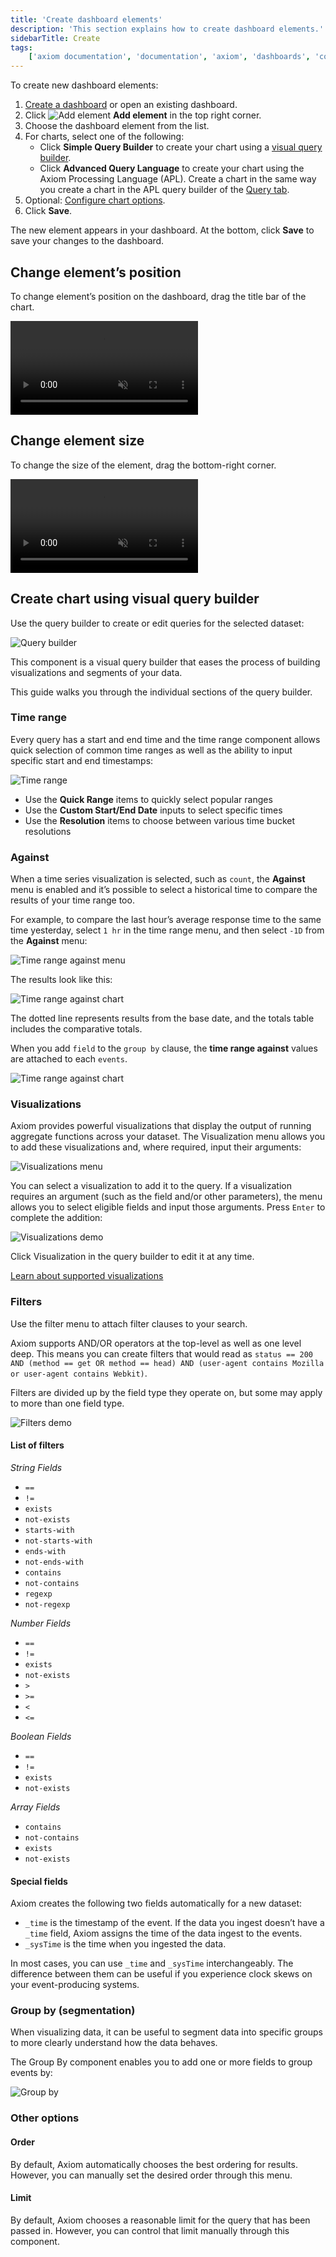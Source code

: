 ```yaml
---
title: 'Create dashboard elements'
description: 'This section explains how to create dashboard elements.'
sidebarTitle: Create
tags:
    ['axiom documentation', 'documentation', 'axiom', 'dashboards', 'collaboration', 'queries', 'visualizations', 'filters', 'charts', 'simple query builder', 'advanced query builder']
---
```


To create new dashboard elements:

1. [Create a dashboard](/dashboards/create) or open an existing dashboard.
1. Click <img src="/doc-assets/icons/plus.svg" className="inline-icon" alt="Add element" /> **Add element** in the top right corner.
1. Choose the dashboard element from the list.
1. For charts, select one of the following:
    - Click **Simple Query Builder** to create your chart using a [visual query builder](#create-chart-using-visual-query-builder).
    - Click **Advanced Query Language** to create your chart using the Axiom Processing Language (APL). Create a chart in the same way you create a chart in the APL query builder of the [Query tab](/query-data/explore#create-a-query-using-apl).
1. Optional: [Configure chart options](/dashboard-elements/configure).
1. Click **Save**.

The new element appears in your dashboard. At the bottom, click **Save** to save your changes to the dashboard.

## Change element’s position

To change element’s position on the dashboard, drag the title bar of the chart.

<Frame>
  <video autoPlay muted loop playsInline className="w-full aspect-video" src="/doc-assets/videos/reposition-dashboard-element.mp4"></video>
</Frame>

## Change element size

To change the size of the element, drag the bottom-right corner.

<Frame>
  <video autoPlay muted loop playsInline className="w-full aspect-video" src="/doc-assets/videos/resize-dashboard-element.mp4"></video>
</Frame>

## Create chart using visual query builder

Use the query builder to create or edit queries for the selected dataset:

<Frame caption="Query builder">
  <img src="/doc-assets/shots/query-builder-time-range.png" alt="Query builder" />
</Frame>

This component is a visual query builder that eases the process of building visualizations and segments of your data.

This guide walks you through the individual sections of the query builder.

### Time range

Every query has a start and end time and the time range component allows quick selection of common time ranges as well as the ability to input specific start and end timestamps:

<Frame caption="Time range">
  <img src="/doc-assets/shots/time-range-22.png" alt="Time range" />
</Frame>

- Use the **Quick Range** items to quickly select popular ranges
- Use the **Custom Start/End Date** inputs to select specific times
- Use the **Resolution** items to choose between various time bucket resolutions

### Against

When a time series visualization is selected, such as `count`, the **Against** menu is enabled and it’s possible to select a historical time to compare the results of your time range too.

For example, to compare the last hour’s average response time to the same time yesterday, select `1 hr` in the time range menu, and then select `-1D` from the **Against** menu:

<Frame caption="Time range against menu">
  <img src="/doc-assets/shots/compare-against.png" alt="Time range against menu" />
</Frame>

The results look like this:

<Frame caption="Time range against chart">
  <img src="/doc-assets/shots/time-range-chart-1.png" alt="Time range against chart" />
</Frame>

The dotted line represents results from the base date, and the totals table includes the comparative totals.

When you add `field` to the `group by` clause, the **time range against** values are attached to each `events`.

<Frame caption="Time range against chart">
  <img src="/doc-assets/shots/time-range-chart-2.png" alt="Time range against chart" />
</Frame>

### Visualizations

Axiom provides powerful visualizations that display the output of running aggregate functions across your dataset. The Visualization menu allows you to add these visualizations and, where required, input their arguments:

<Frame caption="Visualizations menu">
  <img src="/doc-assets/shots/visualizations.png" alt="Visualizations menu" />
</Frame>

You can select a visualization to add it to the query. If a visualization requires an argument (such as the field and/or other parameters), the menu allows you to select eligible fields and input those arguments. Press `Enter` to complete the addition:

<Frame caption="Visualizations demo">
  <img src="/doc-assets/shots/analyze-visualizations-75.gif" alt="Visualizations demo" />
</Frame>

Click Visualization in the query builder to edit it at any time.

[Learn about supported visualizations](/query-data/visualizations)

### Filters

Use the filter menu to attach filter clauses to your search.

Axiom supports AND/OR operators at the top-level as well as one level deep. This means you can create filters that would read as `status == 200 AND (method == get OR method == head) AND (user-agent contains Mozilla or user-agent contains Webkit)`.

Filters are divided up by the field type they operate on, but some may apply to more than one field type.

<Frame caption="Filters demo">
  <img src="/doc-assets/shots/analyze-filters-900.gif" alt="Filters demo" />
</Frame>

#### List of filters

_String Fields_

- `==`
- `!=`
- `exists`
- `not-exists`
- `starts-with`
- `not-starts-with`
- `ends-with`
- `not-ends-with`
- `contains`
- `not-contains`
- `regexp`
- `not-regexp`

_Number Fields_

- `==`
- `!=`
- `exists`
- `not-exists`
- `>`
- `>=`
- `<`
- `<=`

_Boolean Fields_

- `==`
- `!=`
- `exists`
- `not-exists`

_Array Fields_

- `contains`
- `not-contains`
- `exists`
- `not-exists`

#### Special fields

Axiom creates the following two fields automatically for a new dataset:

- `_time` is the timestamp of the event. If the data you ingest doesn’t have a `_time` field, Axiom assigns the time of the data ingest to the events.
- `_sysTime` is the time when you ingested the data.

In most cases, you can use `_time` and `_sysTime` interchangeably. The difference between them can be useful if you experience clock skews on your event-producing systems.

### Group by (segmentation)

When visualizing data, it can be useful to segment data into specific groups to more clearly understand how the data behaves.

The Group By component enables you to add one or more fields to group events by:

<Frame caption="Group by">
  <img src="/doc-assets/shots/group-by.png" alt="Group by" />
</Frame>

### Other options

#### Order

By default, Axiom automatically chooses the best ordering for results. However, you can manually set the desired order through this menu.

#### Limit

By default, Axiom chooses a reasonable limit for the query that has been passed in. However, you can control that limit manually through this component.